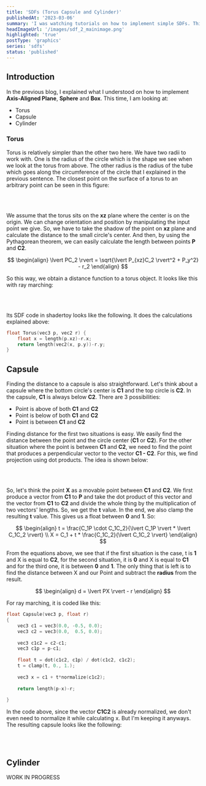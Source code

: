 ```yaml
---
title: 'SDFs (Torus Capsule and Cylinder)'
publishedAt: '2023-03-06'
summary: 'I was watching tutorials on how to implement simple SDFs. This time, I am explaining how I implemented Torus, Capsule and Cylinder'
headImageUrl: '/images/sdf_2_mainimage.png'
highlighted: 'true'
postType: 'graphics'
series: 'sdfs'
status: 'published'
---
```


## Introduction

In the previous blog, I explained what I understood on how to implement **Axis-Aligned Plane**, **Sphere** and **Box**.
This time, I am looking at:

-   Torus
-   Capsule
-   Cylinder

### Torus

Torus is relatively simpler than the other two here. We have two radii to work with. One is the radius of the circle which
is the shape we see when we look at the torus from above. The other radius is the radius of the tube which goes along the circumference
of the circle that I explained in the previous sentence. The closest point on the surface of a torus to an arbitrary point can be seen
in this figure:

<br/>
<ApiImage alt="sdf_torus" src="/images/sdf_torus.png" heigth="100%" width="100%" caption="Closest Distance to a Torus"/>
<br/>


We assume that the torus sits on the **xz** plane where the center is on the origin. We can change orientation and position by manipulating
the input point we give. So, we have to take the shadow of the point on **xz** plane and calculate the distance to the small circle's center. And then,
by using the Pythagorean theorem, we can easily calculate the length between points **P** and **C2**.

$$
\begin{align}
        \lvert PC_2 \rvert = \sqrt{\lvert P_{xz}C_2 \rvert^2 + P_y^2} - r_2
\end{align}
$$

So this way, we obtain a distance function to a torus object. It looks like this with ray marching:

<br/>
<ApiImage alt="sdf_torus" src="/images/sdf_torus_shadertoy.png" heigth="100%" width="100%" caption="Torus object"/>
<br/>

Its SDF code in shadertoy looks like the following. It does the calculations explained above:

```cpp
float Torus(vec3 p, vec2 r) {
	float x = length(p.xz)-r.x;
    return length(vec2(x, p.y))-r.y;
}
```

## Capsule

Finding the distance to a capsule is also straightforward. Let's think about a capsule where the bottom circle's center is **C1** and
the top circle is **C2**. In the capsule, **C1** is always below **C2**. There are 3 possibilities:

-   Point is above of both **C1** and **C2**
-   Point is below of both **C1** and **C2**
-   Point is between **C1** and **C2**

Finding distance for the first two situations is easy. We easily find the distance between the point and the circle center (**C1** or **C2**).
For the other situation where the point is between **C1** and **C2**, we need to find the point that produces a perpendicular vector
to the vector **C1 - C2**. For this, we find projection using dot products. The idea is shown below:

<br/>
<ApiImage alt="sdf_capsule" src="/images/sdf_capsule.png" heigth="100%" width="100%" caption="Closest Distance to a Capsule"/>
<br/>

So, let's think the point **X** as a movable point between **C1** and **C2**. We first produce a vector from **C1** to **P** and
take the dot product of this vector and the vector from **C1** to **C2** and divide the whole thing by the multiplication of two vectors'
lengths. So, we get the **t** value. In the end, we also clamp the resulting **t** value. This gives us a float between **0** and **1**. So:

$$
\begin{align}
        t = \frac{C_1P \cdot C_1C_2}{\lvert C_1P \rvert * \lvert C_1C_2 \rvert} \\
        X = C_1 + t * \frac{C_1C_2}{\lvert C_1C_2 \rvert}
\end{align}
$$

From the equations above, we see that if the first situation is the case, t is **1** and X is equal to **C2**, for the second situation, it is **0**  and 
X is equal to **C1** and for the third one, it is between **0** and **1**. The only thing that is left is to find the distance between X and our Point and
subtract the **radius** from the result.

$$
\begin{align}
        d = \lvert PX \rvert - r
\end{align}
$$

For ray marching, it is coded like this:

```cpp
float Capsule(vec3 p, float r)
{
    vec3 c1 = vec3(0.0, -0.5, 0.0);
    vec3 c2 = vec3(0.0,  0.5, 0.0);
    
	vec3 c1c2 = c2-c1;
    vec3 c1p = p-c1;
    
    float t = dot(c1c2, c1p) / dot(c1c2, c1c2);
    t = clamp(t, 0., 1.);
    
    vec3 x = c1 + t*normalize(c1c2);
    
    return length(p-x)-r;
    
}
```

In the code above, since the vector **C1C2** is already normalized, we don't even need to normalize it while calculating x. But I'm keeping it
anyways. The resulting capsule looks like the following:


<br/>
<ApiImage alt="sdf_capsule" src="/images/sdf_capsule_shadertoy.png" heigth="100%" width="100%" caption="Capsule Object"/>
<br/>


## Cylinder

WORK IN PROGRESS

